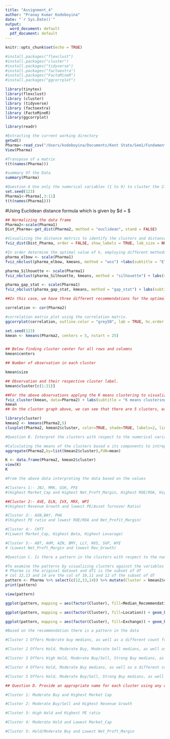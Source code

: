 ```yaml
---
title: "Assignment_4"
author: "Pranay Kumar Kodeboyina"
date: "`r Sys.Date()`"
output:
  word_document: default
  pdf_document: default
---
```


```r
knitr::opts_chunk$set(echo = TRUE)
```


```r

#install.packages("flexclust")
#install.packages("cluster")
#install.packages("tidyverse")
#install.packages("factoextra")
#install.packages("FactoMineR")
#install.packages("ggcorrplot")

library(tinytex)
library(flexclust)
library (cluster)
library (tidyverse)
library (factoextra)
library (FactoMineR)
library(ggcorrplot)
```
```r
library(readr)

#Extracting the current working directory
getwd()
Pharma<-read_csv("/Users/kodeboyina/Documents/Kent State/Sem1/Fundamentals of ML/Assignment4/Pharmaceuticals.csv")
View(Pharma)
```

```r
#Transpose of a matrix
t(t(names(Pharma)))

#summary Of the Data
summary(Pharma)
```

```r
#Question A Use only the numerical variables (1 to 9) to cluster the 21 firms. Justify the various choices made in conducting the cluster analysis, such as weights for different variables, the specific clustering algorithm(s) used, the number of clusters formed, and so on.
set.seed(123)
Pharma1<-Pharma[,3:11]
t(t(names(Pharma1)))
```

#Using Euclidean distance formula which is given by
$d = \sqrt    {(x_2-x_1)^2 + (y_2-y_1)^2} $

```r


## Normalizing the data frame
Pharma2<-scale(Pharma1)
Dist_Pharma<-get_dist(Pharma2, method = "euclidean", stand = FALSE)

#Visualizing the distance metrics to identify the clusters and distance from each metric
fviz_dist(Dist_Pharma, order = FALSE, show_labels = TRUE, lab_size = NULL, gradient = list(low = "red", mid = "white", high = "blue"))

```

```r
#In order determine the optimal value of k, employing different methods to determine k
pharma_elbow <- scale(Pharma1)
fviz_nbclust(pharma_elbow, kmeans, method = "wss") +labs(subtitle = "Elbow Method To Determine Optimal Value of K")

pharma_Silhouette <- scale(Pharma1)
fviz_nbclust(pharma_Silhouette, kmeans, method = "silhouette") + labs(subtitle = "Silhouette Method To Determine Optimal Value of K")

pharma_gap_stat <- scale(Pharma1)
fviz_nbclust(pharma_gap_stat, kmeans, method = "gap_stat") + labs(subtitle = "Gap Stat Method To Determine Optimal Value of K")

##In this case, we have three different recommendations for the optimal value of K: K=5 from the elbow and silhouette methods, and K=1 from the gap statistic method. The final value of K = 5 from the above two methods it also depends on the additional factors such as interpretability, computational efficiency, and the stability of the clustering solution.

```

```r
correlation <- cor(Pharma2)

#correlation matrix plot using the correlation matrix.
ggcorrplot(correlation, outline.color = "grey50", lab = TRUE, hc.order = TRUE, type = "full")
```

```r
set.seed(123)
kmean <- kmeans(Pharma2, centers = 5, nstart = 25)


## Below finding cluster center for all rows and colomns
kmean$centers
```

```r
## Number of observation in each cluster

kmean$size
```


```r
## Observation and their respective cluster label.
kmean$cluster[c(1:21)]
```

```r
##For the above observations applyng the K means clustering to visualize the 5 clusters
fviz_cluster(kmean, data=Pharma2) + labs(subtitle = "K means clustering to visualize the 5 clusters")
kmean
## On the cluster graph above, we can see that there are 5 clusters, each with its own color and shape. The center of the cluster is the centriod or the center point. We have reached the final center points after 25 restarts as there is no change until and unless the new data is added.
```



```r

library(cluster)
kmean2 <- kmeans(Pharma2,5)
clusplot(Pharma2, kmean2$cluster, color=TRUE, shade=TRUE, labels=2, lines=0, main="Cluster Plot for Pharma Variables")
```


```r
#Question B. Interpret the clusters with respect to the numerical variables used in forming the clusters.

#Calculating the means of the clusters based o its components to intrepret the data set
aggregate(Pharma2,by=list(kmean2$cluster),FUN=mean)

```

```r
K <- data.frame(Pharma2, kmean2$cluster)
view(K)
K

#From the above data interpreting the data based on the values

#Clusters 1:- JNJ, MRK, GSK, PFE
#(Highest Market_Cap and Highest Net_Proft_Margin, Highest ROE/ROA, Highest Asset_Turnover, Higheest Net_Profit_Margin)

##Cluster 2:- AVE, ELN, IVX, MRX, WPI
#(Highest Revenue Growth and lowest PE/Asset Turnover Ratio)

#Cluster 3:- AGN,BAY, PHA
#(Highest PE ratio and lowest ROE/ROA and Net_Profit_Margin)

#Cluster 4:- CHTT
#(Lowest Market_Cap, Highest Beta, Highest Levarage)

#Cluster 5:- ABT, AHM, AZN, BMY, LLY, NVS, SGP, WYE
# (Lowest Net_Proft_Margin and lowest Rev_Growth)

```


```r
#Question C. Is there a pattern in the clusters with respect to the numerical variables (10 to 12)? (those not used in forming the clusters)

#To examine the patterns by visualizing clusters against the variables grouped by clusters and to identify any trends in the data
# Pharma is the original dataset and df1 is the subset of df
# col 12,13 and 14 are the col of 10,11 and 12 of the subset of df
pattern <- Pharma %>% select(c(12,13,14)) %>% mutate(Cluster = kmean2$cluster)
print(pattern)

view(pattern)

ggplot(pattern, mapping = aes(factor(Cluster), fill=Median_Recommendation)) + geom_bar(position = 'dodge') + labs(x='Clusters', y='Frequency')

ggplot(pattern, mapping = aes(factor(Cluster), fill=Location)) + geom_bar(position = 'dodge') + labs(x='Clusters', y='Frequency')

ggplot(pattern, mapping = aes(factor(Cluster), fill=Exchange)) + geom_bar(position = 'dodge') + labs(x='Clusters', y='Frequency')

#Based on the recommendation there is a pattern in the data

#Cluster 1 Offers Moderate buy medians, as well as a different count from the US, but the businesses are evenly dispersed on the NASDAQ.

#Cluster 2 Offers Hold, Moderate Buy, Moderate Sell medians, as well as a different count from the France, Ireland & US, but the businesses are evenly dispersed on the AMEX & NASDAQ.

#Cluster 3 Offers High Hold, Moderate Buy/Sell, Strong Buy medians, as well as a different count from the Switzerland, UK & US, but the businesses are evenly dispersed on the NYSE.

#Cluster 4 Offers Hold, Moderate Buy medians, as well as a different count from the Germany, Canada & US, but the businesses are evenly dispersed on the NYSE.

#Cluster 5 Offers Hold, Moderate Buy/Sell, Strong Buy medians, as well as a different count from the UK & US, but the businesses are evenly dispersed on the NYSE.

```


```r
## Question D. Provide an appropriate name for each cluster using any or all of the variables in the dataset.

#Cluster 1: Moderate Buy and Highest Market Cap

#Cluster 2: Moderate Buy/Sell and Highest Revenue Growth 

#Cluster 3: High Hold and Highest PE ratio

#Cluster 4: Moderate Hold and Lowest Market_Cap

#Cluster 5: Hold/Moderate Buy and Lowest Net_Proft_Margin

```

